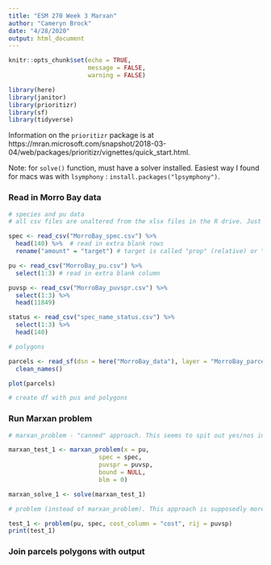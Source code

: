 ```yaml
---
title: "ESM 270 Week 3 Marxan"
author: "Cameryn Brock"
date: "4/28/2020"
output: html_document
---
```


```r
knitr::opts_chunk$set(echo = TRUE,
                      message = FALSE,
                      warning = FALSE)
```

```r
 
library(here)
library(janitor)
library(prioritizr)
library(sf)
library(tidyverse)

```

Information on the `prioritizr` package is at https://mran.microsoft.com/snapshot/2018-03-04/web/packages/prioritizr/vignettes/quick_start.html. 

Note: for `solve()` function, must have a solver installed. Easiest way I found for macs was with `lsymphony` : `install.packages("lpsymphony")`. 

### Read in Morro Bay data

```r

# species and pu data
# all csv files are unaltered from the xlsx files in the R drive. Just saved as csvs. 

spec <- read_csv("MorroBay_spec.csv") %>% 
  head(140) %>%  # read in extra blank rows 
  rename("amount" = "target") # target is called "prop" (relative) or "amount" (absolute)

pu <- read_csv("MorroBay_pu.csv") %>% 
  select(1:3) # read in extra blank column

puvsp <- read_csv("MorroBay_puvspr.csv") %>% 
  select(1:3) %>% 
  head(11849)

status <- read_csv("spec_name_status.csv") %>% 
  select(1:3) %>% 
  head(140)

# polygons

parcels <- read_sf(dsn = here("MorroBay_data"), layer = "MorroBay_parcels") %>% 
  clean_names()

plot(parcels)

# create df with pus and polygons 


```

### Run Marxan problem

```r

# marxan_problem - "canned" approach. This seems to spit out yes/nos instead of sums. The page recommended against this approach because it's less customizable. 

marxan_test_1 <- marxan_problem(x = pu,
                         spec = spec, 
                         puvspr = puvsp, 
                         bound = NULL,
                         blm = 0)

marxan_solve_1 <- solve(marxan_test_1)

```

```r

# problem (instead of marxan_problem). This approach is supposedly more customizable, planning to work with this more

test_1 <- problem(pu, spec, cost_column = "cost", rij = puvsp)
print(test_1)

```


### Join parcels polygons with output





